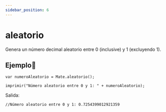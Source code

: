 ```yaml
---
sidebar_position: 6
---
```



# aleatorio
Genera un número decimal aleatorio entre 0 (inclusive) y 1 (excluyendo 1).

## Ejemplo📝

```dummy
var numeroAleatorio = Mate.aleatorio();

imprimir("Número aleatorio entre 0 y 1: " + numeroAleatorio);
```
Salida:

```dummy
//Número aleatorio entre 0 y 1: 0.7254399012921359
```